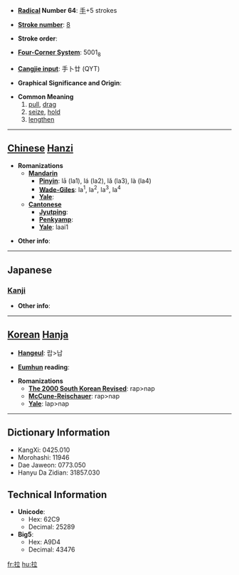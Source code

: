 * '''[[Wiktionary:Chinese radical index| Radical]] Number 64''': [[Wiktionary:Chinese radical index 手|手]]+5 strokes

* '''[[Wiktionary:Chinese total strokes index|Stroke number]]''': [[Wiktionary:Chinese total strokes index 8|8]]

* '''Stroke order''': 

* '''[[Wiktionary:Chinese four corner index|Four-Corner System]]''': 5001<sub>8</sub>

* '''[[Wiktionary:Chinese Cangjie index|Cangjie input]]''': 手卜廿 (QYT)

* '''Graphical Significance and Origin''': 

* '''Common Meaning'''
*#[[pull]], [[drag]]
*# [[seize]], [[hold]]
*# [[lengthen]]


----

== [[Chinese]] [[Hanzi]] ==

* '''Romanizations'''
** '''[[Mandarin]]'''
*** '''[[Pinyin]]''': lā (la1), lá (la2), lǎ (la3), là (la4)
*** '''[[Wade-Giles]]''': la<sup>1</sup>, la<sup>2</sup>, la<sup>3</sup>, la<sup>4</sup>
*** '''[[Yale]]''': 
** '''[[Cantonese]]'''
*** '''[[Jyutping]]''':
*** '''[[Penkyamp]]''': 
*** '''[[Yale]]''': laai1

* '''Other info''': 

----

==Japanese==
===[[Kanji]]===
{{kanji|on readings=[[らつ]] (ratsu), [[ろう]] (rō)
|kun readings=[[くだく]] (kudaku)
}}

* '''Other info''':  

----

== [[Korean]] [[Hanja]] ==

* '''[[Hangeul]]''': 랍>납

* '''[[Eumhun]] reading''': 

* '''Romanizations'''
** '''[[The 2000 South Korean Revised Romanization|The 2000 South Korean Revised]]''': rap>nap
** '''[[McCune-Reischauer]]''': rap>nap
** '''[[Yale]]''': lap>nap

----

== Dictionary Information ==

* KangXi: 0425.010
* Morohashi: 11946
* Dae Jaweon: 0773.050
* Hanyu Da Zidian: 31857.030

== Technical Information ==

* '''Unicode''':
** Hex: 62C9
** Decimal: 25289
* '''Big5''':
** Hex: A9D4
** Decimal: 43476

[[fr:拉]]
[[hu:拉]]